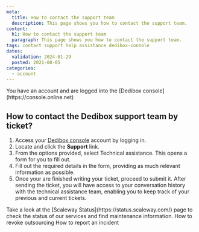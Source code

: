 ```yaml
---
meta:
  title: How to contact the support team
  description: This page shows you how to contact the support team.
content:
  h1: How to contact the support team
  paragraph: This page shows you how to contact the support team.
tags: contact support help assistance dedibox-console
dates:
  validation: 2024-01-29
  posted: 2021-08-05
categories:
  - account
---
```


<Message type="requirement">
  You have an account and are logged into the [Dedibox console](https://console.online.net)
</Message>

## How to contact the Dedibox support team by ticket?

1. Access your [Dedibox console](https://console.online.net) account by logging in.
2. Locate and click the **Support** link.
    <Lightbox src="scaleway_create_ticket.webp" alt="" />
3. From the options provided, select Technical assistance. This opens a form for you to fill out.
4. Fill out the required details in the form, providing as much relevant information as possible.
5. Once your are finished writing your ticket, proceed to submit it.
   After sending the ticket, you will have access to your conversation history with the technical assistance team, enabling you to keep track of your previous and current tickets.

<Message type="tip">
  Take a look at the [Scaleway Status](https://status.scaleway.com/) page to check the status of our services and find maintenance information.
</Message>

<Navigation title="See also">
  <PreviousButton to="/dedibox-console/account/how-to/revoke-outsourcing/">How to revoke outsourcing</PreviousButton>
  <NextButton to="/dedibox-console/account/how-to/report-incident">How to report an incident</NextButton>
</Navigation>
